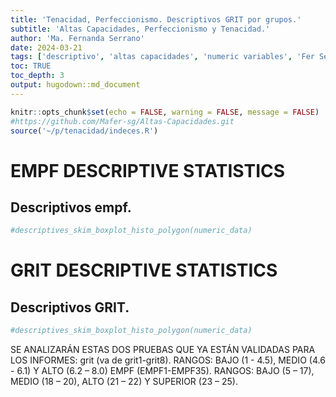 ```yaml
---
title: 'Tenacidad, Perfeccionismo. Descriptivos GRIT por grupos.'
subtitle: 'Altas Capacidades, Perfeccionismo y Tenacidad.'
author: 'Ma. Fernanda Serrano'
date: 2024-03-21
tags: ['descriptivo', 'altas capacidades', 'numeric variables', 'Fer Serrano', 'tenacidad', 'perfeccionismo']
toc: TRUE
toc_depth: 3
output: hugodown::md_document
---
```

```r

knitr::opts_chunk$set(echo = FALSE, warning = FALSE, message = FALSE)
#https://github.com/Mafer-sg/Altas-Capacidades.git
source('~/p/tenacidad/indeces.R')

```

# EMPF DESCRIPTIVE STATISTICS
## Descriptivos empf.
```r

#descriptives_skim_boxplot_histo_polygon(numeric_data)

```


# GRIT DESCRIPTIVE STATISTICS
## Descriptivos GRIT.
```r
#descriptives_skim_boxplot_histo_polygon(numeric_data)
```
SE ANALIZARÁN ESTAS DOS PRUEBAS QUE YA ESTÁN VALIDADAS PARA LOS INFORMES: grit (va de grit1-grit8). 
RANGOS: BAJO (1 - 4.5), MEDIO (4.6 - 6.1) Y ALTO (6.2 – 8.0) 
EMPF (EMPF1-EMPF35). RANGOS: BAJO (5 – 17), MEDIO (18 – 20), ALTO (21 – 22) Y SUPERIOR (23 – 25). 

